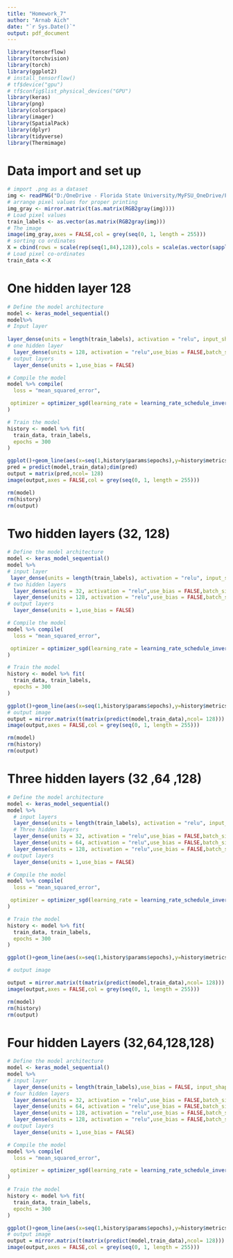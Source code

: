 ```yaml
---
title: "Homework_7"
author: "Arnab Aich"
date: "`r Sys.Date()`"
output: pdf_document
---
```


```r

library(tensorflow)
library(torchvision)
library(torch)
library(ggplot2)
# install_tensorflow()
# tf$device("gpu")
# tf$config$list_physical_devices("GPU")
library(keras)
library(png)
library(colorspace)
library(imager)
library(SpatialPack)
library(dplyr)
library(tidyverse)
library(Thermimage)
```

# Data import and set up

```r

# import .png as a dataset
img <- readPNG("D:/OneDrive - Florida State University/MyFSU_OneDrive/FSU Course Work/5635/Datasets/horse001b.png")
# arrange pixel values for proper printing
img_gray <- mirror.matrix(t(as.matrix(RGB2gray(img))))
# Load pixel values
train_labels <- as.vector(as.matrix(RGB2gray(img)))
# The image
image(img_gray,axes = FALSE,col = grey(seq(0, 1, length = 255)))
# sorting co ordinates
X = cbind(rows = scale(rep(seq(1,84),128)),cols = scale(as.vector(sapply(seq(1,84),function(x) rep(x,128)))))
# Load pixel co-ordinates
train_data <-X 


```

# One hidden layer 128

```r

# Define the model architecture
model <- keras_model_sequential()
model%>%
# Input layer
  
layer_dense(units = length(train_labels), activation = "relu", input_shape = dim(train_data)[2]) %>%
# one hidden layer
  layer_dense(units = 128, activation = "relu",use_bias = FALSE,batch_size = 64) %>%
# output layers  
  layer_dense(units = 1,use_bias = FALSE)

# Compile the model
model %>% compile(
  loss = "mean_squared_error",

 optimizer = optimizer_sgd(learning_rate = learning_rate_schedule_inverse_time_decay(initial_learning_rate = 0.01, decay_steps = 100,decay_rate = 0.5))
)

# Train the model
history <- model %>% fit(
  train_data, train_labels,
  epochs = 300
)

```

```r
ggplot()+geom_line(aes(x=seq(1,history$params$epochs),y=history$metrics$loss),color = 'blue',linetype=1,size=1.2)+xlab('Epoch')+ylab('Loss')
pred = predict(model,train_data);dim(pred)
output = matrix(pred,ncol= 128)
image(output,axes = FALSE,col = grey(seq(0, 1, length = 255)))
```

```r
rm(model)
rm(history)
rm(output)
```

# Two hidden layers (32, 128)

```r

# Define the model architecture
model <- keras_model_sequential()
model %>%
# input layer
 layer_dense(units = length(train_labels), activation = "relu", input_shape = dim(train_data)[2]) %>%
# two hidden layers
  layer_dense(units = 32, activation = "relu",use_bias = FALSE,batch_size = 64) %>%
  layer_dense(units = 128, activation = "relu",use_bias = FALSE,batch_size = 64) %>%
# output layers  
  layer_dense(units = 1,use_bias = FALSE)

# Compile the model
model %>% compile(
  loss = "mean_squared_error",

 optimizer = optimizer_sgd(learning_rate = learning_rate_schedule_inverse_time_decay(initial_learning_rate = 0.4, decay_steps = 100,decay_rate = 0.5))
)

# Train the model
history <- model %>% fit(
  train_data, train_labels,
  epochs = 300
)
```

```r

ggplot()+geom_line(aes(x=seq(1,history$params$epochs),y=history$metrics$loss),color = 'blue',linetype=1,size=1.2)+xlab('Epoch')+ylab('Loss')
# output image
output = mirror.matrix(t(matrix(predict(model,train_data),ncol= 128)))
image(output,axes = FALSE,col = grey(seq(0, 1, length = 255)))


```

```r
rm(model)
rm(history)
rm(output)
```

# Three hidden layers (32 ,64 ,128)

```r

# Define the model architecture
model <- keras_model_sequential()
model %>%
  # input layers
  layer_dense(units = length(train_labels), activation = "relu", input_shape = dim(train_data)[2]) %>%
  # Three hidden layers
  layer_dense(units = 32, activation = "relu",use_bias = FALSE,batch_size = 64) %>%
  layer_dense(units = 64, activation = "relu",use_bias = FALSE,batch_size = 64) %>%
  layer_dense(units = 128, activation = "relu",use_bias = FALSE,batch_size = 64) %>%
# output layers  
  layer_dense(units = 1,use_bias = FALSE)

# Compile the model
model %>% compile(
  loss = "mean_squared_error",

 optimizer = optimizer_sgd(learning_rate = learning_rate_schedule_inverse_time_decay(initial_learning_rate = 0.4, decay_steps = 100,decay_rate = 0.5,staircase = TRUE))
)

# Train the model
history <- model %>% fit(
  train_data, train_labels,
  epochs = 300
)

```

```r
ggplot()+geom_line(aes(x=seq(1,history$params$epochs),y=history$metrics$loss),color = 'blue',linetype=1,size=1.2)+xlab('Epoch')+ylab('Loss')

# output image

output = mirror.matrix(t(matrix(predict(model,train_data),ncol= 128)))
image(output,axes = FALSE,col = grey(seq(0, 1, length = 255)))
```

```r
rm(model)
rm(history)
rm(output)
```

# Four hidden Layers (32,64,128,128)

```r
# Define the model architecture
model <- keras_model_sequential()
model %>%
# input layer
  layer_dense(units = length(train_labels),use_bias = FALSE, input_shape = dim(train_data)[2]) %>%
# four hidden layers  
  layer_dense(units = 32, activation = "relu",use_bias = FALSE,batch_size = 64,) %>%
  layer_dense(units = 64, activation = "relu",use_bias = FALSE,batch_size = 64) %>%
  layer_dense(units = 128, activation = "relu",use_bias = FALSE,batch_size = 64) %>%
  layer_dense(units = 128, activation = "relu",use_bias = FALSE,batch_size = 64) %>%
# output layers  
  layer_dense(units = 1,use_bias = FALSE)

# Compile the model
model %>% compile(
  loss = "mean_squared_error",

 optimizer = optimizer_sgd(learning_rate = learning_rate_schedule_inverse_time_decay(initial_learning_rate = 0.4, decay_steps = 100,decay_rate = 0.5))
)

# Train the model
history <- model %>% fit(
  train_data, train_labels,
  epochs = 300
)
```

```r
ggplot()+geom_line(aes(x=seq(1,history$params$epochs),y=history$metrics$loss),color = 'blue',linetype=1,size=1.2)+xlab('Epoch')+ylab('Loss')
# output image
output = mirror.matrix(t(matrix(predict(model,train_data),ncol= 128)))
image(output,axes = FALSE,col = grey(seq(0, 1, length = 255)))
```
